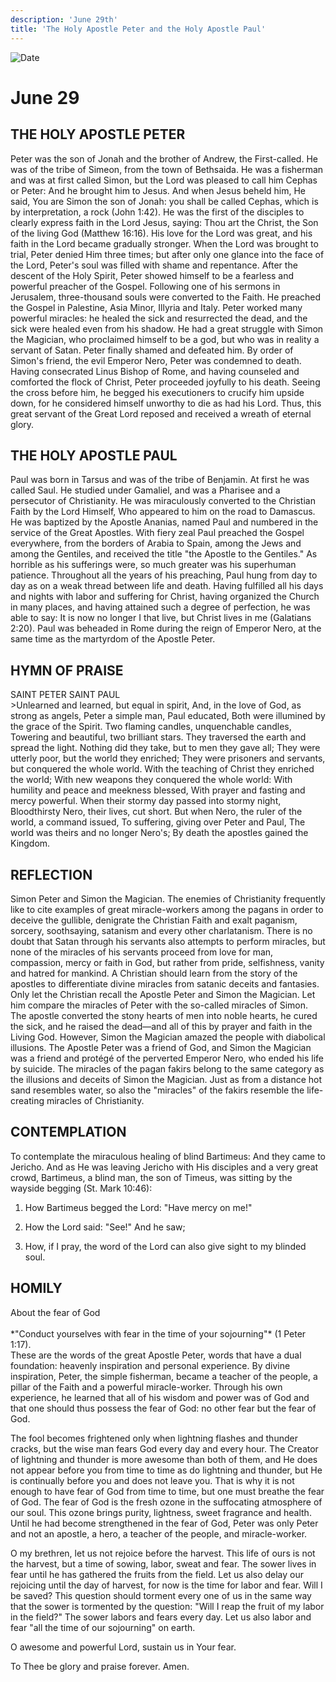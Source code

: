 ```yaml
---
description: 'June 29th'
title: 'The Holy Apostle Peter and the Holy Apostle Paul'
---
```


<CustomPaginator />
<RunningHead />

<Image src="/title-imprint.png" height={68} width={50} alt="Date" className="title-imprint"/>

# <div id="date">June <Image className="four-dot" src="/four-dot.png" height={15} width={15} alt="" />29</div>

## THE HOLY APOSTLE PETER

Peter was the son of Jonah and the brother of Andrew, the First-called. He was of the tribe of Simeon, from the town of Bethsaida. He was a fisherman and was at first called Simon, but the Lord was pleased to call him Cephas or Peter: And he brought him to Jesus. And when Jesus beheld him, He said, You are Simon the son of Jonah: you shall be called Cephas, which is by interpretation, a rock (John 1:42). He was the first of the disciples to clearly express faith in the Lord Jesus, saying: Thou art the Christ, the Son of the living God (Matthew 16:16). His love for the Lord was great, and his faith in the Lord became gradually stronger. When the Lord was brought to trial, Peter denied Him three times; but after only one glance into the face of the Lord, Peter's soul was filled with shame and repentance. After the descent of the Holy Spirit, Peter showed himself to be a fearless and powerful preacher of the Gospel. Following one of his sermons in Jerusalem, three-thousand souls were converted to the Faith. He preached the Gospel in Palestine, Asia Minor, Illyria and Italy. Peter worked many powerful miracles: he healed the sick and resurrected the dead, and the sick were healed even from his shadow. He had a great struggle with Simon the Magician, who proclaimed himself to be a god, but who was in reality a servant of Satan. Peter finally shamed and defeated him. By order of Simon's friend, the evil Emperor Nero, Peter was condemned to death. Having consecrated Linus Bishop of Rome, and having counseled and comforted the flock of Christ, Peter proceeded joyfully to his death. Seeing the cross before him, he begged his executioners to crucify him upside down, for he considered himself unworthy to die as had his Lord. Thus, this great servant of the Great Lord reposed and received a wreath of eternal glory.

## THE HOLY APOSTLE PAUL

Paul was born in Tarsus and was of the tribe of Benjamin. At first he was called Saul. He studied under Gamaliel, and was a Pharisee and a persecutor of Christianity. He was miraculously converted to the Christian Faith by the Lord Himself, Who appeared to him on the road to Damascus. He was baptized by the Apostle Ananias, named Paul and numbered in the service of the Great Apostles. With fiery zeal Paul preached the Gospel everywhere, from the borders of Arabia to Spain, among the Jews and among the Gentiles, and received the title "the Apostle to the Gentiles." As horrible as his sufferings were, so much greater was his superhuman patience. Throughout all the years of his preaching, Paul hung from day to day as on a weak thread between life and death. Having fulfilled all his days and nights with labor and suffering for Christ, having organized the Church in many places, and having attained such a degree of perfection, he was able to say: It is now no longer I that live, but Christ lives in me (Galatians 2:20). Paul was beheaded in Rome during the reign of Emperor Nero, at the same time as the martyrdom of the Apostle Peter.


## HYMN OF PRAISE
<div style={{textAlign:'center', color:'crimson', fontWeight:'bold'}}>
SAINT PETER  
SAINT PAUL
</div>
>Unlearned and learned, but equal in spirit,  
And, in the love of God, as strong as angels,  
Peter a simple man, Paul educated,  
Both were illumined by the grace of the Spirit.  
Two flaming candles, unquenchable candles,  
Towering and beautiful, two brilliant stars.  
They traversed the earth and spread the light.  
Nothing did they take, but to men they gave all;  
They were utterly poor, but the world they enriched;  
They were prisoners and servants, but conquered the whole world.  
With the teaching of Christ they enriched the world;  
With new weapons they conquered the whole world:  
With humility and peace and meekness blessed,  
With prayer and fasting and mercy powerful.  
When their stormy day passed into stormy night,  
Bloodthirsty Nero, their lives, cut short.  
But when Nero, the ruler of the world, a command issued,  
To suffering, giving over Peter and Paul,  
The world was theirs and no longer Nero's;  
By death the apostles gained the Kingdom.  


## REFLECTION

Simon Peter and Simon the Magician. The enemies of Christianity frequently like to cite examples of great miracle-workers among the pagans in order to deceive the gullible, denigrate the Christian Faith and exalt paganism, sorcery, soothsaying, satanism and every other charlatanism. There is no doubt that Satan through his servants also attempts to perform miracles, but none of the miracles of his servants proceed from love for man, compassion, mercy or faith in God, but rather from pride, selfishness, vanity and hatred for mankind. A Christian should learn from the story of the apostles to differentiate divine miracles from satanic deceits and fantasies. Only let the Christian recall the Apostle Peter and Simon the Magician. Let him compare the miracles of Peter with the so-called miracles of Simon. The apostle converted the stony hearts of men into noble hearts, he cured the sick, and he raised the dead—and all of this by prayer and faith in the Living God. However, Simon the Magician amazed the people with diabolical illusions. The Apostle Peter was a friend of God, and Simon the Magician was a friend and protégé of the perverted Emperor Nero, who ended his life by suicide. The miracles of the pagan fakirs belong to the same category as the illusions and deceits of Simon the Magician. Just as from a distance hot sand resembles water, so also the "miracles" of the fakirs resemble the life-creating miracles of Christianity.

## CONTEMPLATION

To contemplate the miraculous healing of blind Bartimeus: And they came to Jericho. And as He was leaving Jericho with His disciples and a very great crowd, Bartimeus, a blind man, the son of Timeus, was sitting by the wayside begging (St. Mark 10:46):

1. How Bartimeus begged the Lord: "Have mercy on me!"

2. How the Lord said: "See!" And he saw;

3. How, if I pray, the word of the Lord can also give sight to my blinded soul.


## HOMILY
<div style={{textAlign:'center', color:'crimson', fontWeight:'bold'}}>
About the fear of God
</div>
<br />
<div style={{textAlign:'right'}}>
*"Conduct yourselves with fear in the time of your sojourning"* (1 Peter 1:17).
</div>
These are the words of the great Apostle Peter, words that have a dual foundation: heavenly inspiration and personal experience. By divine inspiration, Peter, the simple fisherman, became a teacher of the people, a pillar of the Faith and a powerful miracle-worker. Through his own experience, he learned that all of his wisdom and power was of God and that one should thus possess the fear of God: no other fear but the fear of God.

The fool becomes frightened only when lightning flashes and thunder cracks, but the wise man fears God every day and every hour. The Creator of lightning and thunder is more awesome than both of them, and He does not appear before you from time to time as do lightning and thunder, but He is continually before you and does not leave you. That is why it is not enough to have fear of God from time to time, but one must breathe the fear of God. The fear of God is the fresh ozone in the suffocating atmosphere of our soul. This ozone brings purity, lightness, sweet fragrance and health. Until he had become strengthened in the fear of God, Peter was only Peter and not an apostle, a hero, a teacher of the people, and miracle-worker.

O my brethren, let us not rejoice before the harvest. This life of ours is not the harvest, but a time of sowing, labor, sweat and fear. The sower lives in fear until he has gathered the fruits from the field. Let us also delay our rejoicing until the day of harvest, for now is the time for labor and fear. Will I be saved? This question should torment every one of us in the same way that the sower is tormented by the question: "Will I reap the fruit of my labor in the field?" The sower labors and fears every day. Let us also labor and fear "all the time of our sojourning" on earth.

O awesome and powerful Lord, sustain us in Your fear.

To Thee be glory and praise forever. Amen.